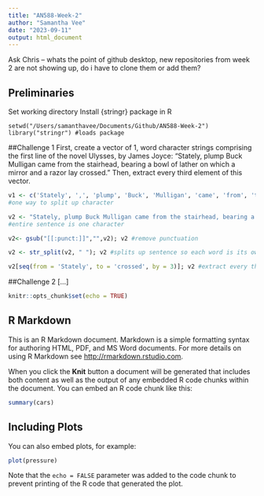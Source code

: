 ```yaml
---
title: "AN588-Week-2"
author: "Samantha Vee"
date: "2023-09-11"
output: html_document
---
```


Ask Chris -- whats the point of github desktop, new repositories from week 2 are not showing up, do i have to clone them or add them?

## Preliminaries
Set working directory
Install {stringr} package in R
```preliminaries
setwd("/Users/samanthavee/Documents/Github/AN588-Week-2")
library("stringr") #loads package
```

##Challenge 1
First, create a vector of 1, word character strings comprising the first line of the novel Ulysses, by James Joyce: “Stately, plump Buck Mulligan came from the stairhead, bearing a bowl of lather on which a mirror and a razor lay crossed.”
Then, extract every third element of this vector.

```r
v1 <- c('Stately', ',', 'plump', 'Buck', 'Mulligan', 'came', 'from', 'the', 'stairhead', ',', 'bearing', 'a', 'bowl', 'of', 'lather', 'on', 'which', 'a', 'mirror', 'and', 'a', 'razor', 'lay', 'crossed', '.'); v1
#one way to split up character 

v2 <- "Stately, plump Buck Mulligan came from the stairhead, bearing a bowl of lather on which a mirror and a razor lay crossed."; v2
#entire sentence is one character 

v2<- gsub("[[:punct:]]","",v2); v2 #remove punctuation

v2 <- str_split(v2, " "); v2 #splits up sentence so each word is its own character

v2[seq(from = 'Stately', to = 'crossed', by = 3)]; v2 #extract every third element, this is currently wrong
```
##Challenge 2
[...]
```r
knitr::opts_chunk$set(echo = TRUE)
```

## R Markdown

This is an R Markdown document. Markdown is a simple formatting syntax for authoring HTML, PDF, and MS Word documents. For more details on using R Markdown see <http://rmarkdown.rstudio.com>.

When you click the **Knit** button a document will be generated that includes both content as well as the output of any embedded R code chunks within the document. You can embed an R code chunk like this:

```r
summary(cars)
```

## Including Plots

You can also embed plots, for example:

```r
plot(pressure)
```

Note that the `echo = FALSE` parameter was added to the code chunk to prevent printing of the R code that generated the plot.
